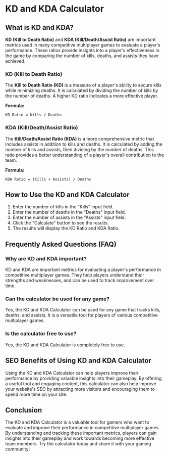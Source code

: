 # KD and KDA Calculator

## What is KD and KDA?

**KD (Kill to Death Ratio)** and **KDA (Kill/Death/Assist Ratio)** are important metrics used in many competitive multiplayer games to evaluate a player's performance. These ratios provide insights into a player's effectiveness in the game by comparing the number of kills, deaths, and assists they have achieved.

### KD (Kill to Death Ratio)

The **Kill to Death Ratio (KD)** is a measure of a player's ability to secure kills while minimizing deaths. It is calculated by dividing the number of kills by the number of deaths. A higher KD ratio indicates a more effective player.

**Formula:**

`KD Ratio = Kills / Deaths`

### KDA (Kill/Death/Assist Ratio)

The **Kill/Death/Assist Ratio (KDA)** is a more comprehensive metric that includes assists in addition to kills and deaths. It is calculated by adding the number of kills and assists, then dividing by the number of deaths. This ratio provides a better understanding of a player's overall contribution to the team.

**Formula:**

`KDA Ratio = (Kills + Assists) / Deaths`

## How to Use the KD and KDA Calculator

1. Enter the number of kills in the "Kills" input field.
2. Enter the number of deaths in the "Deaths" input field.
3. Enter the number of assists in the "Assists" input field.
4. Click the "Calculate" button to see the results.
5. The results will display the KD Ratio and KDA Ratio.

## Frequently Asked Questions (FAQ)

### Why are KD and KDA important?

KD and KDA are important metrics for evaluating a player's performance in competitive multiplayer games. They help players understand their strengths and weaknesses, and can be used to track improvement over time.

### Can the calculator be used for any game?

Yes, the KD and KDA Calculator can be used for any game that tracks kills, deaths, and assists. It is a versatile tool for players of various competitive multiplayer games.

### Is the calculator free to use?

Yes, the KD and KDA Calculator is completely free to use.

## SEO Benefits of Using KD and KDA Calculator

Using the KD and KDA Calculator can help players improve their performance by providing valuable insights into their gameplay. By offering a useful tool and engaging content, this calculator can also help improve your website's SEO by attracting more visitors and encouraging them to spend more time on your site.

## Conclusion

The KD and KDA Calculator is a valuable tool for gamers who want to evaluate and improve their performance in competitive multiplayer games. By understanding and tracking these important metrics, players can gain insights into their gameplay and work towards becoming more effective team members. Try the calculator today and share it with your gaming community!
